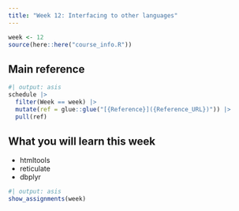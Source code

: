 ```yaml
---
title: "Week 12: Interfacing to other languages"
---
```


```r
week <- 12
source(here::here("course_info.R"))
```

## Main reference

```r
#| output: asis
schedule |>
  filter(Week == week) |>
  mutate(ref = glue::glue("[{Reference}]({Reference_URL})")) |>
  pull(ref)
```

## What you will learn this week

* htmltools
* reticulate
* dbplyr

```r
#| output: asis
show_assignments(week)
```
